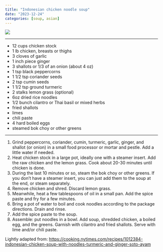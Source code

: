 ```yaml
---
title: "Indonesian chicken noodle soup"
date: "2023-12-24"
categories: [soup, asian]
---
```


![](indo-chicken-soup.jpg)

---

- 12 cups chicken stock
- 1 lb chicken, breasts or thighs
- 3 cloves of garlic
- 1 inch piece ginger
- 3 shallots or 1/3 of an onion (about 4 oz)
- 1 tsp black peppercorns
- 1 1/2 tsp coriander seeds
- 2 tsp cumin seeds
- 1 1/2 tsp ground turmeric
- 2 stalks lemon grass (optional)
- 6oz dried rice noodles
- 1/2 bunch cilantro or Thai basil or mixed herbs
- fried shallots
- limes
- chili paste
- 4 hard boiled eggs
- steamed bok choy or other greens

---


1. Grind peppercorns, coriander, cumin, turmeric, garlic, ginger, and shallot 
(or onion) in a small food processor or mortar and pestle. Add a little water 
if needed.
1. Heat chicken stock in a large pot, ideally one with a steamer insert. 
Add the raw chicken and the lemon grass. Cook about 20-30 minutes until chicken 
is done. 
1. During the last 10 minutes or so, steam the bok choy or other greens. If
you don't have a steamer insert, you can just add them to the soup at the
end, or steam separately.
1. Remove chicken and shred. Discard lemon grass.
1. Meanwhile, heat a few tablespoons of oil in a small pan. Add the spice paste
and fry for a few minutes.
1. Bring a pot of water to boil and cook noodles according to the package
directions. Drain and rinse.
1. Add the spice paste to the soup. 
1. Assemble: put noodles in a bowl. Add soup, shredded chicken, a boiled egg,
and the greens. Garnish with cilantro and fried shallots. Serve with lime
and/or chili paste.

::: aside

Lightly adapted from: <https://cooking.nytimes.com/recipes/1012384-indonesian-chicken-soup-with-noodles-turmeric-and-ginger-soto-ayam>

:::


